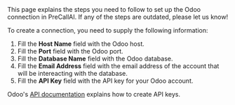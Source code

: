 
<Info>
    This page explains the steps you need to follow to set up the Odoo
    connection in PreCallAI. If any of the steps are outdated, please let us know!
</Info>

To create a connection, you need to supply the following information:

1. Fill the **Host Name** field with the Odoo host.
1. Fill the **Port** field with the Odoo port.
1. Fill the **Database Name** field with the Odoo database.
1. Fill the **Email Address** field with the email address of the account that will be intereacting with the database.
1. Fill the **API Key** field with the API key for your Odoo account.

Odoo's [API documentation](https://www.odoo.com/documentation/latest/developer/reference/external_api.html#api-keys) explains how to create API keys.
